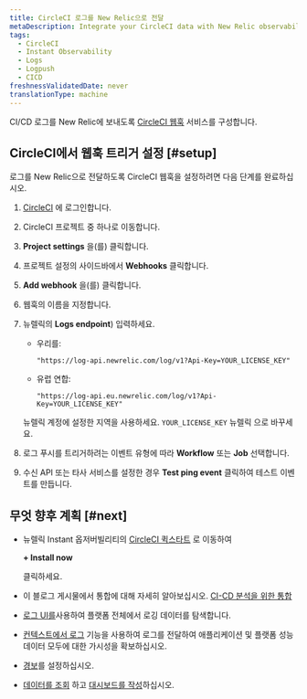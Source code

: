 ```yaml
---
title: CircleCI 로그를 New Relic으로 전달
metaDescription: Integrate your CircleCI data with New Relic observability.
tags:
  - CircleCI
  - Instant Observability
  - Logs
  - Logpush
  - CICD
freshnessValidatedDate: never
translationType: machine
---
```


CI/CD 로그를 New Relic에 보내도록 [CircleCI 웹훅](https://circleci.com/docs/2.0/webhooks/) 서비스를 구성합니다.

## CircleCI에서 웹훅 트리거 설정 [#setup]

로그를 New Relic으로 전달하도록 CircleCI 웹훅을 설정하려면 다음 단계를 완료하십시오.

1. [CircleCI](https://app.circleci.com/projects) 에 로그인합니다.

2. CircleCI 프로젝트 중 하나로 이동합니다.

3. <DNT>**Project settings**</DNT> 을(를) 클릭합니다.

4. 프로젝트 설정의 사이드바에서 <DNT>**Webhooks**</DNT> 클릭합니다.

5. <DNT>**Add webhook**</DNT> 을(를) 클릭합니다.

6. 웹훅의 이름을 지정합니다.

7. 뉴렐릭의 <DNT>**Logs endpoint**</DNT>) 입력하세요.

   * 우리를:

     ```
     "https://log-api.newrelic.com/log/v1?Api-Key=YOUR_LICENSE_KEY"
     ```

   * 유럽 연합:

     ```
     "https://log-api.eu.newrelic.com/log/v1?Api-Key=YOUR_LICENSE_KEY"
     ```

   뉴렐릭 계정에 설정한 지역을 사용하세요. `YOUR_LICENSE_KEY` 뉴렐릭 <InlinePopover type="licenseKey"/>으로 바꾸세요.

8. 로그 푸시를 트리거하려는 이벤트 유형에 따라 <DNT>**Workflow**</DNT> 또는 <DNT>**Job**</DNT> 선택합니다.

9. 수신 API 또는 타사 서비스를 설정한 경우 <DNT>**Test ping event**</DNT> 클릭하여 테스트 이벤트를 만듭니다.

<InstallFeedback/>

## 무엇 향후 계획 [#next]

* 뉴렐릭 Instant 옵저버빌리티의 [CircleCI 퀵스타트](https://newrelic.com/instant-observability/circleci/39109d3d-b1d8-4366-8ca9-b8925005f727) 로 이동하여

  <DNT>**+ Install now**</DNT>

  클릭하세요.

* 이 블로그 게시물에서 통합에 대해 자세히 알아보십시오. [CI-CD 분석을 위한 통합](https://newrelic.com/blog/nerdlog/integrations-for-ci-cd-analytics)

* [로그 UI를](/docs/logs/log-management/ui-data/use-logs-ui/)사용하여 플랫폼 전체에서 로깅 데이터를 탐색합니다.

* [컨텍스트에서 로그](/docs/logs/enable-log-management-new-relic/configure-logs-context/configure-logs-context-apm-agents/) 기능을 사용하여 로그를 전달하여 애플리케이션 및 플랫폼 성능 데이터 모두에 대한 가시성을 확보하십시오.

* [경보](/docs/alerts-applied-intelligence/new-relic-alerts/alert-conditions/create-alert-conditions/)를 설정하십시오.

* [데이터를 조회](/docs/query-your-data/explore-query-data/get-started/introduction-querying-new-relic-data/) 하고 [대시보드를 작성](/docs/query-your-data/explore-query-data/dashboards/introduction-dashboards/)하십시오.